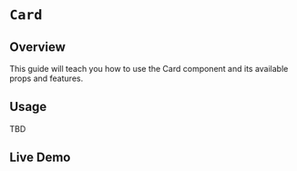 

<Meta of={CardStories} />

# `Card`

## Overview

This guide will teach you how to use the Card component and its available props and features.

## Usage

TBD

## Live Demo

<Canvas of={CardStories.Card} />

